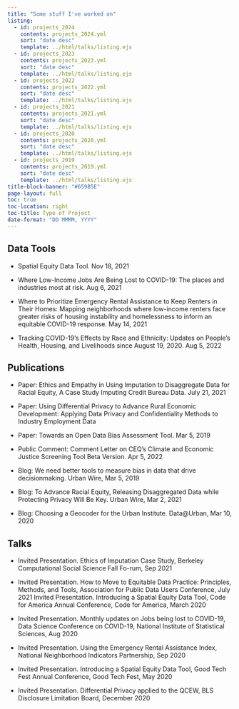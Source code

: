```yaml
---
title: "Some stuff I've worked on"
listing:
  - id: projects_2024
    contents: projects_2024.yml
    sort: "date desc"
    template: ../html/talks/listing.ejs
  - id: projects_2023
    contents: projects_2023.yml
    sort: "date desc"
    template: ../html/talks/listing.ejs
  - id: projects_2022
    contents: projects_2022.yml
    sort: "date desc"
    template: ../html/talks/listing.ejs
  - id: projects_2021
    contents: projects_2021.yml
    sort: "date desc"
    template: ../html/talks/listing.ejs
  - id: projects_2020
    contents: projects_2020.yml
    sort: "date desc"
    template: ../html/talks/listing.ejs
  - id: projects_2019
    contents: projects_2019.yml
    sort: "date desc"
    template: ../html/talks/listing.ejs
title-block-banner: "#659B5E"
page-layout: full
toc: true
toc-location: right
toc-title: Type of Project
date-format: "DD MMMM, YYYY"
---
```




## Data Tools

-  Spatial Equity Data Tool. Nov 18, 2021

-  Where Low-Income Jobs Are Being Lost to COVID-19: The places and industries most at risk. Aug 6, 2021

-  Where to Prioritize Emergency Rental Assistance to Keep Renters in Their Homes: Mapping neighborhoods where low-income renters face greater risks of housing instability and homelessness to inform an equitable COVID-19 response. May 14, 2021

- Tracking COVID-19’s Effects by Race and Ethnicity: Updates on People’s Health, Housing, and Livelihoods since August 19, 2020. Aug 5, 2022

## Publications

- Paper: Ethics and Empathy in Using Imputation to Disaggregate Data for Racial Equity, A Case Study Imputing Credit Bureau Data. July 21, 2021

- Paper: Using Differential Privacy to Advance Rural Economic Development: Applying Data Privacy and Confidentiality Methods to Industry Employment Data

- Paper: Towards an Open Data Bias Assessment Tool. Mar 5, 2019

- Public Comment: Comment Letter on CEQ’s Climate and Economic Justice Screening Tool Beta Version. Apr 5, 2022

- Blog: We need better tools to measure bias in data that drive decisionmaking. Urban Wire, Mar 5, 2019

- Blog: To Advance Racial Equity, Releasing Disaggregated Data while Protecting Privacy Will Be Key. Urban Wire, Mar 2, 2021

- Blog: Choosing a Geocoder for the Urban Institute. Data@Urban, Mar 10, 2020


## Talks

- Invited Presentation. Ethics of Imputation Case Study, Berkeley Computational Social Science Fall Fo-rum, Sep 2021

- Invited Presentation. How to Move to Equitable Data Practice: Principles, Methods, and Tools, Association for Public Data Users Conference, July 2021 Invited Presentation. Introducing a Spatial Equity Data Tool, Code for America Annual Conference, Code for America, March 2020

- Invited Presentation. Monthly updates on Jobs being lost to COVID-19, Data Science Conference on COVID-19, National Institute of Statistical Sciences, Aug 2020

- Invited Presentation. Using the Emergency Rental Assistance Index, National Neighborhood Indicators Partnership, Sep 2020

- Invited Presentation. Introducing a Spatial Equity Data Tool, Good Tech Fest Annual Conference, Good Tech Fest, May 2020

- Invited Presentation. Differential Privacy applied to the QCEW, BLS Disclosure Limitation Board, December 2020


